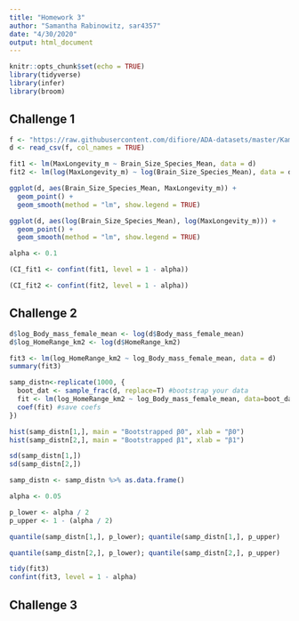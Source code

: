 ```yaml
---
title: "Homework 3"
author: "Samantha Rabinowitz, sar4357"
date: "4/30/2020"
output: html_document
---
```


```r
knitr::opts_chunk$set(echo = TRUE)
library(tidyverse)
library(infer)
library(broom)
```

## Challenge 1

```R
f <- "https://raw.githubusercontent.com/difiore/ADA-datasets/master/KamilarAndCooperData.csv"
d <- read_csv(f, col_names = TRUE)

fit1 <- lm(MaxLongevity_m ~ Brain_Size_Species_Mean, data = d)
fit2 <- lm(log(MaxLongevity_m) ~ log(Brain_Size_Species_Mean), data = d)
```

```R
ggplot(d, aes(Brain_Size_Species_Mean, MaxLongevity_m)) + 
  geom_point() + 
  geom_smooth(method = "lm", show.legend = TRUE)

ggplot(d, aes(log(Brain_Size_Species_Mean), log(MaxLongevity_m))) + 
  geom_point() + 
  geom_smooth(method = "lm", show.legend = TRUE)
```

```R
alpha <- 0.1

(CI_fit1 <- confint(fit1, level = 1 - alpha))

(CI_fit2 <- confint(fit2, level = 1 - alpha))
```
## Challenge 2

```R
d$log_Body_mass_female_mean <- log(d$Body_mass_female_mean)
d$log_HomeRange_km2 <- log(d$HomeRange_km2)

fit3 <- lm(log_HomeRange_km2 ~ log_Body_mass_female_mean, data = d)
summary(fit3)
```

```R
samp_distn<-replicate(1000, {
  boot_dat <- sample_frac(d, replace=T) #bootstrap your data
  fit <- lm(log_HomeRange_km2 ~ log_Body_mass_female_mean, data=boot_dat) #fit model
  coef(fit) #save coefs
})

hist(samp_distn[1,], main = "Bootstrapped β0", xlab = "β0")
hist(samp_distn[2,], main = "Bootstrapped β1", xlab = "β1")

sd(samp_distn[1,])
sd(samp_distn[2,])

samp_distn <- samp_distn %>% as.data.frame()

alpha <- 0.05

p_lower <- alpha / 2
p_upper <- 1 - (alpha / 2)

quantile(samp_distn[1,], p_lower); quantile(samp_distn[1,], p_upper)

quantile(samp_distn[2,], p_lower); quantile(samp_distn[2,], p_upper)

tidy(fit3)
confint(fit3, level = 1 - alpha)
```

## Challenge 3

```R

```